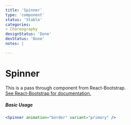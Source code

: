 ```yaml
---
title: 'Spinner'
type: 'component'
status: 'Stable'
categories:
- Choreography
designStatus: 'Done'
devStatus: 'Done'
notes: |

---
```




# Spinner



<p style={{ fontSize: '1.5em' }}>
  This is a pass through component from React-Bootstrap.<br/>
  <a href="https://react-bootstrap.github.io/components/spinners" target="_blank" rel="noopener noreferrer">
    See React-Bootstrap for documentation.
  </a>
</p>

##### Basic Usage

```jsx live
<Spinner animation="border" variant="primary" />
```
